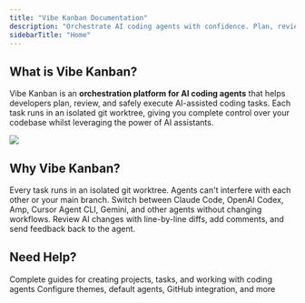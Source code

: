```yaml
---
title: "Vibe Kanban Documentation"
description: "Orchestrate AI coding agents with confidence. Plan, review, and manage AI-generated code in isolated git worktrees with complete control."
sidebarTitle: "Home"
---
```


## What is Vibe Kanban?

Vibe Kanban is an **orchestration platform for AI coding agents** that helps developers plan, review, and safely execute AI-assisted coding tasks. Each task runs in an isolated git worktree, giving you complete control over your codebase whilst leveraging the power of AI assistants.

<Frame>
  <img src="/images/vibe-kanban-screenshot-overview.png"  />
</Frame>

## Why Vibe Kanban?

<CardGroup cols={3}>
  <Card title="Safe AI Execution" icon="shield-check">
    Every task runs in an isolated git worktree. Agents can't interfere with each other or your main branch.
  </Card>

  <Card title="Multi-Agent Support" icon="users">
    Switch between Claude Code, OpenAI Codex, Amp, Cursor Agent CLI, Gemini, and other agents without changing workflows.
  </Card>

  <Card title="Visual Code Review" icon="code-compare">
    Review AI changes with line-by-line diffs, add comments, and send feedback back to the agent.
  </Card>
</CardGroup>


## Need Help?

<CardGroup cols={2}>
  <Card title="User Guide" icon="book" href="/core-features/creating-projects">
    Complete guides for creating projects, tasks, and working with coding agents
  </Card>

  <Card title="Settings" icon="gear" href="/configuration-customisation/global-settings">
    Configure themes, default agents, GitHub integration, and more
  </Card>
</CardGroup>
